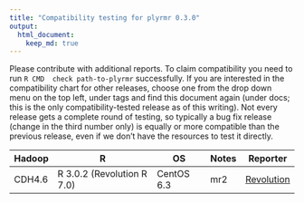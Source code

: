 ```yaml
---
title: "Compatibility testing for plyrmr 0.3.0"
output: 
  html_document:
    keep_md: true
---
```


Please contribute with additional reports. To claim compatibility you need to run `R CMD  check path-to-plyrmr` successfully.
If you are interested in the compatibility chart for other releases, choose one from the drop down menu on the top left, under tags and find this document again (under docs; this is the only compatibility-tested release as of this writing). Not every release gets a complete round of testing, so typically a bug fix release (change in the third number only) is equally or more compatible than the previous release, even if we don't have the resources to test it directly. 

<table>
<thead>
<tr><th>Hadoop</th><th>R</th><th>OS</th><th>Notes</th><th>Reporter</th></tr>
</thead>
<tbody>
<tr><td>CDH4.6</td><td>R 3.0.2 (Revolution R 7.0)</td><td>CentOS 6.3</td><td>mr2</td><td><a href=mailto:rhadoop@revolutionanalytics.com>Revolution</a></td></tr>
</tbody>
</table>
